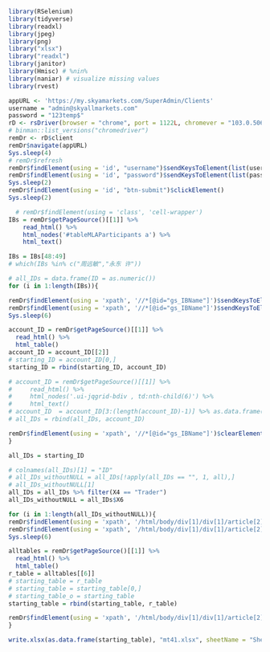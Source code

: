 ```r
library(RSelenium)
library(tidyverse)
library(readxl)
library(jpeg)
library(png)
library("xlsx")
library("readxl")
library(janitor)
library(Hmisc) # %nin%
library(naniar) # visualize missing values
library(rvest)
```

```r
appURL <- 'https://my.skyamarkets.com/SuperAdmin/Clients'
username = "admin@skyallmarkets.com"
password = "123temp$"
rD <- rsDriver(browser = "chrome", port = 1122L, chromever = "103.0.5060.53")
# binman::list_versions("chromedriver")
remDr <- rD$client
remDr$navigate(appURL)
Sys.sleep(4)
# remDr$refresh
remDr$findElement(using = 'id', "username")$sendKeysToElement(list(username))
remDr$findElement(using = 'id', "password")$sendKeysToElement(list(password))
Sys.sleep(2)
remDr$findElement(using = 'id', "btn-submit")$clickElement()
Sys.sleep(2)
```

```r
  # remDr$findElement(using = 'class', 'cell-wrapper')
IBs = remDr$getPageSource()[[1]] %>%
    read_html() %>%
    html_nodes('#tableMLAParticipants a') %>%
    html_text() 

IBs = IBs[48:49]
# which(IBs %in% c("周远敏","永东 许"))
```

```r
# all_IDs = data.frame(ID = as.numeric())
for (i in 1:length(IBs)){

remDr$findElement(using = 'xpath', '//*[@id="gs_IBName"]')$sendKeysToElement(list(IBs[i]))
remDr$findElement(using = 'xpath', '//*[@id="gs_IBName"]')$sendKeysToElement(list(key = "enter"))
Sys.sleep(6)

account_ID = remDr$getPageSource()[[1]] %>% 
  read_html() %>%
  html_table()
account_ID = account_ID[[2]]
# starting_ID = account_ID[0,]
starting_ID = rbind(starting_ID, account_ID)

# account_ID = remDr$getPageSource()[[1]] %>%
#     read_html() %>%
#     html_nodes('.ui-jqgrid-bdiv , td:nth-child(6)') %>%
#     html_text()
# account_ID  = account_ID[3:(length(account_ID)-1)] %>% as.data.frame()
# all_IDs = rbind(all_IDs, account_ID)

remDr$findElement(using = 'xpath', '//*[@id="gs_IBName"]')$clearElement()
}

all_IDs = starting_ID
```

```r
# colnames(all_IDs)[1] = "ID"
# all_IDs_withoutNULL = all_IDs[!apply(all_IDs == "", 1, all),]
# all_IDs_withoutNULL[1]
all_IDs = all_IDs %>% filter(X4 == "Trader")
all_IDs_withoutNULL = all_IDs$X6
```

```r
for (i in 1:length(all_IDs_withoutNULL)){
remDr$findElement(using = 'xpath', '/html/body/div[1]/div[1]/article[2]/div/div/div[3]/div[2]/div/table/thead/tr[2]/th[2]/div/input')$sendKeysToElement(list(as.character(all_IDs_withoutNULL[i])))
remDr$findElement(using = 'xpath', '/html/body/div[1]/div[1]/article[2]/div/div/div[3]/div[2]/div/table/thead/tr[2]/th[2]/div/input')$sendKeysToElement(list(key = "enter"))
Sys.sleep(6)

alltables = remDr$getPageSource()[[1]] %>% 
  read_html() %>%
  html_table()
r_table = alltables[[6]]
# starting_table = r_table
# starting_table = starting_table[0,]
# starting_table_o = starting_table
starting_table = rbind(starting_table, r_table)

remDr$findElement(using = 'xpath', '/html/body/div[1]/div[1]/article[2]/div/div/div[3]/div[2]/div/table/thead/tr[2]/th[2]/div/input')$clearElement()
}
```

```r
write.xlsx(as.data.frame(starting_table), "mt41.xlsx", sheetName = "Sheet1", col.names = TRUE, row.names = FALSE, append = FALSE)
```

